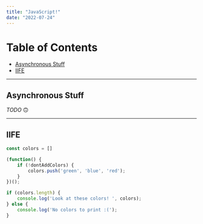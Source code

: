 ```yaml
---
title: "JavaScript!"
date: "2022-07-24"
---
```


# Table of Contents

- [Asynchronous Stuff](#asynchronous-stuff)
- [IIFE](#iife)

---

## Asynchronous Stuff

_TODO_ 🙃

---

## IIFE

```JavaScript
const colors = []

(function() {
    if (!dontAddColors) {
        colors.push('green', 'blue', 'red');
    }
})();

if (colors.length) {
    console.log('Look at these colors! ', colors);
} else {
    console.log('No colors to print :(');
}
```
